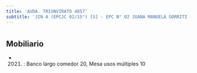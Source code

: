```yaml
---
title: 'AVDA. TRIUNVIRATO 4857'
subtitle: 'JIN A (EPCJC 02/15°) [S] - EPC N° 02 JUANA MANUELA GORRITI - EPA N° 02 JUANA MANUELA GORRITI'
---
```


#


## Mobiliario

*  (2021) : Banco largo comedor 20, Mesa usos múltiples 10 



